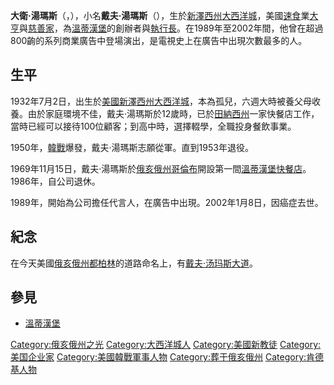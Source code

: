 {{BLP unsourced|time=2012-03-28T08:52:04+00:00}}
{{Infobox person
|name        = 戴夫·湯瑪斯<br />Dave Thomas
|image       = Dave_Thomas_1998.jpg
|image_size  = 210
|caption     = 1998年的湯瑪斯
|birth_date  = {{birth date|mf=yes|1932|7|2}}
|birth_place = {{USA}}[[新澤西州|新澤西州]][[大西洋城|大西洋城]]
|death_date  = {{death date and age|mf=yes|2002|1|8|1932|7|2}}
|death_place = {{USA}}[[佛羅里達州|佛羅里達州]][[羅德岱堡|羅德岱堡]]
|occupation  = [[企業家|企業家]]、[[慈善家|慈善家]]、[[大亨|大亨]]
|years_active = 1953年–2002年
|spouse      = Lorraine
|children    = 5名，包括[[溫蒂·湯瑪斯|溫蒂·湯瑪斯]]
|website     = [http://www.wendys.com/dave/ www.wendys.com/dave]
}}
'''大衛·湯瑪斯'''（{{lang-en|R. David Thomas}}，{{bd|1932年|7月2日|2002年|1月8日|catIdx=Thomas, Dave}}），小名'''戴夫·湯瑪斯'''（{{lang-en|Dave Thomas}}），生於[[新澤西州|新澤西州]][[大西洋城|大西洋城]]，美國[[速食|速食]]業[[大亨|大亨]]與[[慈善家|慈善家]]，為[[溫蒂漢堡|溫蒂漢堡]]的創辦者與[[執行長|執行長]]。在1989年至2002年間，他曾在超過800齣的系列商業廣告中登場演出，是電視史上在廣告中出現次數最多的人。

== 生平 ==
1932年7月2日，出生於[[美國|美國]][[新澤西州|新澤西州]][[大西洋城|大西洋城]]，本為孤兒，六週大時被養父母收養。由於家庭環境不佳，戴夫·湯瑪斯於12歲時，已於[[田納西州|田納西州]]一家快餐店工作，當時已經可以接待100位顧客；到高中時，選擇輟學，全職投身餐飲事業。

1950年，[[韓戰|韓戰]]爆發，戴夫·湯瑪斯志願從軍。直到1953年退役。

1969年11月15日，戴夫·湯瑪斯於[[俄亥俄州|俄亥俄州]][[哥倫布_(俄亥俄州)|哥倫布]]開設第一間[[溫蒂漢堡|溫蒂漢堡]][[快餐店|快餐店]]。1986年，自公司退休。

1989年，開始為公司擔任代言人，在廣告中出現。2002年1月8日，因癌症去世。

== 紀念 ==
在今天美國[[俄亥俄州|俄亥俄州]][[都柏林_(俄亥俄州)|都柏林]]的道路命名上，有[[戴夫·汤玛斯大道|戴夫·汤玛斯大道]]。

== 參見 ==
*[[溫蒂漢堡|溫蒂漢堡]]

{{Authority control}}
{{Americans merchant-stub}}

{{DEFAULTSORT:Thomas, Dave}}
[[Category:俄亥俄州之光|Category:俄亥俄州之光]]
[[Category:大西洋城人|Category:大西洋城人]]
[[Category:美國新教徒|Category:美國新教徒]]
[[Category:美国企业家|Category:美国企业家]]
[[Category:美國韓戰軍事人物|Category:美國韓戰軍事人物]]
[[Category:葬于俄亥俄州|Category:葬于俄亥俄州]]
[[Category:肯德基人物|Category:肯德基人物]]